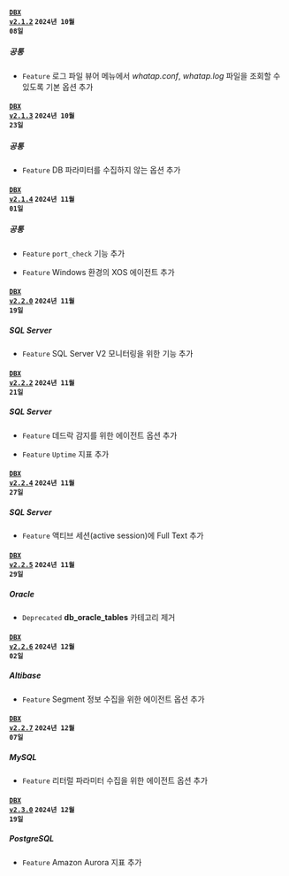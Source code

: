 #### <code class='changelog-service'><a href="https://docs.whatap.io/release-notes/db/dbx-2_1_2">DBX v2.1.2</a></code> <code class='changelog-date'>2024년 10월 08일</code>

##### 공통​

- <code class="Feature" type="1">Feature</code> <span class="uitext">로그 파일 뷰어</span> 메뉴에서 <em>whatap.conf</em>, <em>whatap.log</em> 파일을 조회할 수 있도록 기본 옵션 추가

#### <code class='changelog-service'><a href="https://docs.whatap.io/release-notes/db/dbx-2_1_3">DBX v2.1.3</a></code> <code class='changelog-date'>2024년 10월 23일</code>

##### 공통​

- <code class="Feature" type="1">Feature</code> DB 파라미터를 수집하지 않는 옵션 추가

#### <code class='changelog-service'><a href="https://docs.whatap.io/release-notes/db/dbx-2_1_4">DBX v2.1.4</a></code> <code class='changelog-date'>2024년 11월 01일</code>

##### 공통​

- <code class="Feature" type="1">Feature</code> <code>port_check</code> 기능 추가

- <code class="Feature" type="1">Feature</code> Windows 환경의 XOS 에이전트 추가

#### <code class='changelog-service'><a href="https://docs.whatap.io/release-notes/db/dbx-2_2_0">DBX v2.2.0</a></code> <code class='changelog-date'>2024년 11월 19일</code>

##### SQL Server​

- <code class="Feature" type="1">Feature</code> SQL Server V2 모니터링을 위한 기능 추가

#### <code class='changelog-service'><a href="https://docs.whatap.io/release-notes/db/dbx-2_2_2">DBX v2.2.2</a></code> <code class='changelog-date'>2024년 11월 21일</code>

##### SQL Server​

- <code class="Feature" type="1">Feature</code> 데드락 감지를 위한 에이전트 옵션 추가

- <code class="Feature" type="1">Feature</code> <code>Uptime</code> 지표 추가

#### <code class='changelog-service'><a href="https://docs.whatap.io/release-notes/db/dbx-2_2_4">DBX v2.2.4</a></code> <code class='changelog-date'>2024년 11월 27일</code>

##### SQL Server​

- <code class="Feature" type="1">Feature</code> 액티브 세션(active session)에 Full Text 추가

#### <code class='changelog-service'><a href="https://docs.whatap.io/release-notes/db/dbx-2_2_5">DBX v2.2.5</a></code> <code class='changelog-date'>2024년 11월 29일</code>

##### Oracle​

- <code class="Deprecated" type="1">Deprecated</code> <strong>db_oracle_tables</strong> 카테고리 제거

#### <code class='changelog-service'><a href="https://docs.whatap.io/release-notes/db/dbx-2_2_6">DBX v2.2.6</a></code> <code class='changelog-date'>2024년 12월 02일</code>

##### Altibase​

- <code class="Feature" type="1">Feature</code> Segment 정보 수집을 위한 에이전트 옵션 추가

#### <code class='changelog-service'><a href="https://docs.whatap.io/release-notes/db/dbx-2_2_7">DBX v2.2.7</a></code> <code class='changelog-date'>2024년 12월 07일</code>

##### MySQL​

- <code class="Feature" type="1">Feature</code> 리터럴 파라미터 수집을 위한 에이전트 옵션 추가

#### <code class='changelog-service'><a href="https://docs.whatap.io/release-notes/db/dbx-2_3_0">DBX v2.3.0</a></code> <code class='changelog-date'>2024년 12월 19일</code>

##### PostgreSQL​

- <code class="Feature" type="1">Feature</code> Amazon Aurora 지표 추가

